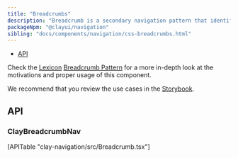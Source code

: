 ```yaml
---
title: "Breadcrumbs"
description: "Breadcrumb is a secondary navigation pattern that identifies the page position inside a hierarchy."
packageNpm: "@clayui/navigation"
sibling: "docs/components/navigation/css-breadcrumbs.html"
---
```



<div class="nav-toc-absolute">
<div class="nav-toc">

- [API](#api)

</div>
</div>

<div class="clay-site-alert alert alert-info">
	Check the <a href="https://liferay.design/lexicon/">Lexicon</a> <a href="https://liferay.design/lexicon/core-components/navigation/breadcrumb/">Breadcrumb Pattern</a> for a more in-depth look at the motivations and proper usage of this component.
</div>

<Breadcrumbs />

We recommend that you review the use cases in the <a href="https://storybook.clayui.com/?path=/story/components-claynavigation--w-breadcrumb">Storybook</a>.

## API

### ClayBreadcrumbNav

<div>
	[APITable "clay-navigation/src/Breadcrumb.tsx"]
</div>
